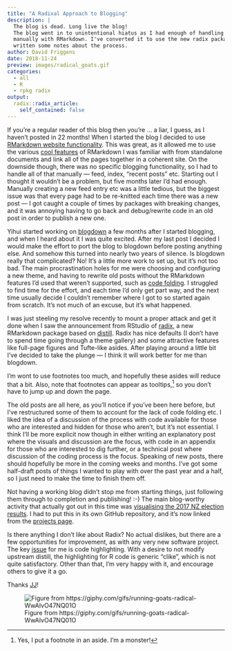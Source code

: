 ```yaml
---
title: "A Radixal Approach to Blogging"
description: |
  The blog is dead. Long live the blog!
  The blog went in to unintentional hiatus as I had enough of handling things
  manually with RMarkdown. I've converted it to use the new radix package, and
  written some notes about the process.
author: David Friggens
date: 2018-11-24
preview: images/radical_goats.gif
categories:
  - all
  - R
  - rpkg radix
output:
  radix::radix_article:
    self_contained: false
---
```


If you're a regular reader of this blog then you're ... a liar, I guess, as
I haven't posted in 22 months! When I started the blog I decided to use
[RMarkdown website functionality](https://bookdown.org/yihui/rmarkdown/rmarkdown-site.html).
This was great, as it allowed me to use the various [cool features](https://bookdown.org/yihui/rmarkdown/html-document.html)
of RMarkdown I was familiar with from standalone documents and link all of
the pages together in a coherent site.
On the downside though, there was no specific blogging functionality, so I
had to handle all of that manually --- feed, index, "recent posts" etc.
Starting out I thought it wouldn't be a problem, but five months later I'd had
enough. Manually creating a new feed entry etc was a little tedious, but the biggest
issue was that every page had to be re-knitted each time there was a new post ---
I got caught a couple of times by packages with breaking changes, and it was
annoying having to go back and debug/rewrite code in an old post in order to
publish a new one.

Yihui started working on [blogdown](https://bookdown.org/yihui/blogdown/)
a few months after I started blogging, and when I heard about it I was quite
excited. After my last post I decided I would make the effort to port the blog
to blogdown before posting anything else. And somehow this turned into nearly
two years of silence.
Is blogdown really that complicated? No! It's a little more work to set up, but
it's not too bad. The main procrastination holes for me were choosing and
configuring a new theme, and having to rewrite old posts without the RMarkdown
features I'd used that weren't supported, such as [code folding](https://bookdown.org/yihui/rmarkdown/html-document.html#code-folding).
I struggled to find time for the effort, and each time I'd only get part way,
and the next time usually decide I couldn't remember where I got to so started
again from scratch. It's not much of an excuse, but it's what happened.

I was just steeling my resolve recently to mount a proper attack and get it done
when I saw the announcement from RStudio of [radix](https://rstudio.github.io/radix/),
a new RMarkdown package based on [distill](https://github.com/distillpub/template).
Radix has nice defaults (I don't have to spend time going through a theme gallery)
and some attractive features like full-page figures and Tufte-like asides.
After playing around a little bit I've decided to take the plunge --- I think
it will work better for me than blogdown.

<aside>
I'm wont to use footnotes too much, and hopefully these asides will reduce that
a bit. Also, note that footnotes can appear as tooltips,^[Yes, I put a footnote
in an aside. I'm a monster!]
so you don't have to jump up and down the page.
</aside>

The old posts are all here, as you'll notice if you've been here before, but
I've restructured some of them to account for the lack of code folding etc. I liked
the idea of a discussion of the process with code available for those who are
interested and hidden for those who aren't, but it's not essential.
I think I'll be more explicit
now though in either writing an explanatory post where the visuals and discussion
are the focus, with code in an appendix for those who are interested to dig
further, or a technical post where discussion of the coding process is
the focus.
Speaking of new posts, there should hopefully be more in the coming weeks and
months. I've got some half-draft posts of things I wanted to play with
over the past year and a half, so I just need to make the time to finish them
off.

<aside>
Not having a working blog didn't stop me from starting things, just following
them through to completion and publishing! :-) The main blog-worthy activity
that actually got out in this time was
[visualising the 2017 NZ election results](https://david.frigge.nz/election2017).
I had to put this in its own GitHub repository, and it's now linked from
the [projects page](../../projects).
</aside>

Is there anything I don't like about Radix? No actual dislikes, but there are
a few opportunities for improvement, as with any very new software project.
The key [issue](https://github.com/rstudio/radix/issues/20) for me is code highlighting.
With a desire to not modify upstream distill, the highlighting for R code is
generic "clike", which is not quite satisfactory. Other than that, I'm very
happy with it, and encourage others to give it a go.

Thanks [JJ](https://github.com/rstudio/radix/commits?author=jjallaire)!

![Figure from https://giphy.com/gifs/running-goats-radical-WwAIvO47NQ01O](images/radical_goats.gif){.external}
